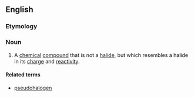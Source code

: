 ==English==
===Etymology===
{{prefix|pseudo|halide|lang=en}}

===Noun===
{{en-noun}}
# {{context|chemistry|lang=en}} A [[chemical]] [[compound]] that is not a [[halide]], but which resembles a halide in its [[charge]] and [[reactivity]].

====Related terms====
*[[pseudohalogen]]